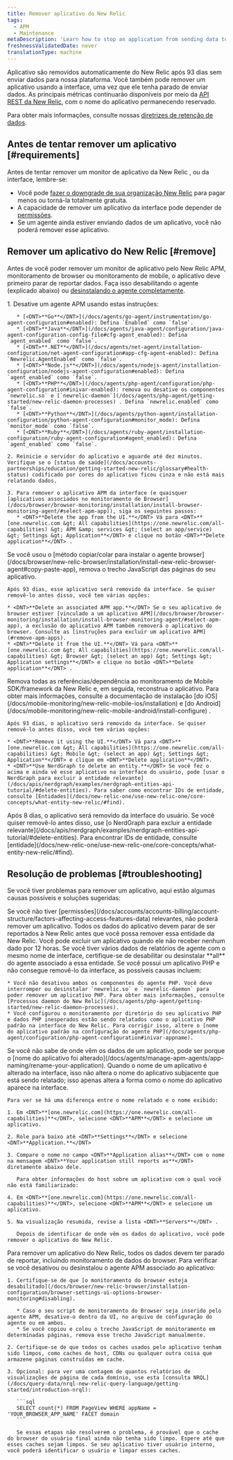 ```yaml
---
title: Remover aplicativo do New Relic
tags:
  - APM
  - Maintenance
metaDescription: 'Learn how to stop an application from sending data to New Relic, and how to remove it from the UI.'
freshnessValidatedDate: never
translationType: machine
---
```


Aplicativo são removidos automaticamente do New Relic após 93 dias sem enviar dados para nossa plataforma. Você também pode remover um aplicativo usando a interface, uma vez que ele tenha parado de enviar dados. As principais métricas continuarão disponíveis por meio da [API REST da New Relic](/docs/apis/rest-api-v2/getting-started/introduction-new-relic-rest-api-v2), com o nome do aplicativo permanecendo reservado.

Para obter mais informações, consulte nossas [diretrizes de retenção de dados](/docs/accounts/accounts/data-management/overview-data-retention-components#apm).

## Antes de tentar remover um aplicativo [#requirements]

Antes de tentar remover um monitor de aplicativo da New Relic <InlinePopover type="apm" />, <InlinePopover type="browser" />ou <InlinePopover type="mobile" />da interface, lembre-se:

* Você pode [fazer o downgrade de sua organização New Relic](/docs/accounts/accounts-billing/account-setup/downgradecancel-account) para pagar menos ou torná-la totalmente gratuita.
* A capacidade de remover um aplicativo da interface pode depender de [permissões](/docs/accounts/accounts-billing/account-structure/factors-affecting-access-features-data/#user-permissions).
* Se um agente ainda estiver enviando dados de um aplicativo, você não poderá remover esse aplicativo.

## Remover um aplicativo do New Relic [#remove]

Antes de você poder remover um monitor de aplicativo pelo New Relic APM, monitoramento de browser ou monitoramento de mobile, o aplicativo deve primeiro parar de reportar dados. Faça isso desabilitando o agente (explicado abaixo) ou [desinstalando o agente completamente](/docs/agents/manage-apm-agents/installation/uninstall-agent).

<CollapserGroup>
  <Collapser id="remove-apm-apps" title="Aplicativo APM">
    1. Desative um agente APM usando estas instruções:

       * [<DNT>**Go**</DNT>](/docs/agents/go-agent/instrumentation/go-agent-configuration#enabled): Defina `Enabled` como `false`.
       * [<DNT>**Java**</DNT>](/docs/agents/java-agent/configuration/java-agent-configuration-config-file#cfg-agent_enabled): Defina `agent_enabled` como `false`.
       * [<DNT>**.NET**</DNT>](/docs/agents/net-agent/installation-configuration/net-agent-configuration#app-cfg-agent-enabled): Defina `Newrelic.AgentEnabled` como `false`.
       * [<DNT>**Node.js**</DNT>](/docs/agents/nodejs-agent/installation-configuration/nodejs-agent-configuration#enabled): Defina `agent_enabled` como `false`.
       * [<DNT>**PHP**</DNT>](/docs/agents/php-agent/configuration/php-agent-configuration#inivar-enabled): remova ou desative os componentes `newrelic.so` e [`newrelic-daemon`](/docs/agents/php-agent/getting-started/new-relic-daemon-processes) . Defina `newrelic.enabled` como `false`.
       * [<DNT>**Python**</DNT>](/docs/agents/python-agent/installation-configuration/python-agent-configuration#monitor_mode): Defina `monitor_mode` como `false`.
       * [<DNT>**Ruby**</DNT>](/docs/agents/ruby-agent/installation-configuration/ruby-agent-configuration#agent_enabled): Defina `agent_enabled` como `false`.

    2. Reinicie o servidor do aplicativo e aguarde até dez minutos. Verifique se o [status de saúde](/docs/accounts-partnerships/education/getting-started-new-relic/glossary#health-status) codificado por cores do aplicativo ficou cinza e não está mais relatando dados.

    3. Para remover o aplicativo APM da interface (e quaisquer [aplicativos associados no monitoramento de Browser](/docs/browser/browser-monitoring/installation/install-browser-monitoring-agent/#select-apm-app)), siga os seguintes passos:
       * <DNT>**Delete the app from the UI.**</DNT> Vá para <DNT>**[one.newrelic.com &gt; All capabilities](https://one.newrelic.com/all-capabilities) &gt; APM &amp; services &gt; (select an app/service) &gt; Settings &gt; Application**</DNT> e clique no botão <DNT>**Delete application**</DNT> .
  </Collapser>

  <Collapser id="remove-browser-apps" title="Browser">
    Se você usou o [método copiar/colar para instalar o agente browser](/docs/browser/new-relic-browser/installation/install-new-relic-browser-agent#copy-paste-app), remova o trecho JavaScript das páginas do seu aplicativo.

    Após 93 dias, esse aplicativo será removido da interface. Se quiser removê-lo antes disso, você tem várias opções:

    * <DNT>**Delete an associated APM app.**</DNT> Se o seu aplicativo de browser estiver [vinculado a um aplicativo APM](/docs/browser/browser-monitoring/installation/install-browser-monitoring-agent/#select-apm-app), a exclusão do aplicativo APM também removerá o aplicativo do browser. Consulte as [instruções para excluir um aplicativo APM](#remove-apm-apps).
    * <DNT>**Delete it from the UI.**</DNT> Vá para <DNT>**[one.newrelic.com &gt; All capabilities](https://one.newrelic.com/all-capabilities) &gt; Browser &gt; (select an app) &gt; Settings &gt; Application settings**</DNT> e clique no botão <DNT>**Delete application**</DNT> .
  </Collapser>

  <Collapser id="remove-mobile-apps" title="Mobile">
    Remova todas as referências/dependência ao monitoramento de Mobile SDK/framework da New Relic e, em seguida, reconstrua o aplicativo. Para obter mais informações, consulte a documentação de instalação [do iOS](/docs/mobile-monitoring/new-relic-mobile-ios/installation) e [do Android](/docs/mobile-monitoring/new-relic-mobile-android/install-configure) .

    Após 93 dias, o aplicativo será removido da interface. Se quiser removê-lo antes disso, você tem várias opções:

    * <DNT>**Remove it using the UI.**</DNT> Vá para <DNT>**[one.newrelic.com &gt; All capabilities](https://one.newrelic.com/all-capabilities) &gt; Mobile &gt; (select an app) &gt; Settings &gt; Application**</DNT> e clique em <DNT>**Delete application**</DNT>.
    * <DNT>**Use NerdGraph to delete an entity.**</DNT> Se você fez o acima e ainda vê esse aplicativo na interface do usuário, pode [usar o NerdGraph para excluir a entidade relevante](/docs/apis/nerdgraph/examples/nerdgraph-entities-api-tutorial/#delete-entities). Para saber como encontrar IDs de entidade, consulte [Entidades](/docs/new-relic-one/use-new-relic-one/core-concepts/what-entity-new-relic/#find).
  </Collapser>

  <Collapser id="remove-otel-apps" title="OpenTelemetry">
    Após 8 dias, o aplicativo será removido da interface do usuário. Se você quiser removê-lo antes disso, use [o NerdGraph para excluir a entidade relevante](/docs/apis/nerdgraph/examples/nerdgraph-entities-api-tutorial/#delete-entities). Para encontrar IDs de entidade, consulte [entidade](/docs/new-relic-one/use-new-relic-one/core-concepts/what-entity-new-relic/#find).
  </Collapser>
</CollapserGroup>

## Resolução de problemas [#troubleshooting]

Se você tiver problemas para remover um aplicativo, aqui estão algumas causas possíveis e soluções sugeridas:

<CollapserGroup>
  <Collapser id="not-owner-admin" title="Você não tem permissões">
    Se você não tiver [permissões](/docs/accounts/accounts-billing/account-structure/factors-affecting-access-features-data) relevantes, não poderá remover um aplicativo.
  </Collapser>

  <Collapser id="wait-longer" title="Você não esperou o suficiente">
    Todos os dados do aplicativo devem parar de ser reportados à New Relic antes que você possa remover essa entidade da New Relic. Você pode excluir um aplicativo quando ele não receber nenhum dado por 12 horas.
  </Collapser>

  <Collapser id="agents-not-disabled" title="Nem todos os agentes estão desabilitados">
    Se você tiver vários dados de relatórios de agente com o mesmo nome de interface, certifique-se de desabilitar ou desinstalar <DNT>**all**</DNT> do agente associado a essa entidade.
  </Collapser>

  <Collapser id="php-issues" title="Você tem problemas para remover seu aplicativo PHP">
    Se você possui um aplicativo PHP e não consegue removê-lo da interface, as possíveis causas incluem:

    * Você não desativou ambos os componentes do agente PHP. Você deve interromper ou desinstalar `newrelic.so` e `newrelic-daemon` para poder remover um aplicativo PHP. Para obter mais informações, consulte [Processos daemon do New Relic](/docs/agents/php-agent/getting-started/new-relic-daemon-processes).
    * Você configurou o monitoramento por diretório do seu aplicativo PHP e dados PHP inesperados estão sendo relatados como o aplicativo PHP padrão na interface do New Relic. Para corrigir isso, altere o [nome do aplicativo padrão na configuração do agente PHP](/docs/agents/php-agent/configuration/php-agent-configuration#inivar-appname).
  </Collapser>

  <Collapser id="name-confusion" title="Você não sabe de onde vêm os dados do aplicativo">
    Se você não sabe de onde vêm os dados de um aplicativo, pode ser porque o [nome do aplicativo foi alterado](/docs/agents/manage-apm-agents/app-naming/rename-your-application). Quando o nome de um aplicativo é alterado na interface, isso não altera o nome do aplicativo subjacente que está sendo relatado; isso apenas altera a forma como o nome do aplicativo aparece na interface.

    Para ver se há uma diferença entre o nome relatado e o nome exibido:

    1. Em <DNT>**[one.newrelic.com](https://one.newrelic.com/all-capabilities)**</DNT>, selecione <DNT>**APM**</DNT> e selecione um aplicativo.

    2. Role para baixo até <DNT>**Settings**</DNT> e selecione <DNT>**Application.**</DNT>

    3. Compare o nome no campo <DNT>**Application alias**</DNT> com o nome na mensagem <DNT>**Your application still reports as**</DNT> diretamente abaixo dele.

       Para obter informações do host sobre um aplicativo com o qual você não está familiarizado:

    4. Em <DNT>**[one.newrelic.com](https://one.newrelic.com/all-capabilities)**</DNT>, selecione <DNT>**APM**</DNT> e selecione um aplicativo.

    5. Na visualização resumida, revise a lista <DNT>**Servers**</DNT> .

       Depois de identificar de onde vêm os dados do aplicativo, você pode remover o aplicativo do New Relic.
  </Collapser>

  <Collapser id="browser-reporting" title="Os dados do browser ainda estão sendo reportados">
    Para remover um aplicativo do New Relic, todos os dados devem ter parado de reportar, incluindo monitoramento de dados do browser. Para verificar se você desativou ou desinstalou o agente APM associado ao aplicativo:

    1. Certifique-se de que [o monitoramento do browser esteja desabilitado](/docs/browser/new-relic-browser/installation-configuration/browser-settings-ui-options-browser-monitoring#disabling).

       * Caso o seu script de monitoramento do Browser seja inserido pelo agente APM, desative-o dentro da UI, no arquivo de configuração do agente ou em ambos.
       * Se você copiou e colou o trecho JavaScript de monitoramento em determinadas páginas, remova esse trecho JavaScript manualmente.

    2. Certifique-se de que todos os caches usados pelo aplicativo tenham sido limpos, como caches de host, CDNs ou qualquer outra coisa que armazene páginas construídas em cache.

    3. Opcional: para ver uma contagem de quantos relatórios de visualizações de página de cada domínio, use esta [consulta NRQL](/docs/query-data/nrql-new-relic-query-language/getting-started/introduction-nrql):

       ```sql
       SELECT count(*) FROM PageView WHERE appName = 'YOUR_BROWSER_APP_NAME' FACET domain
       ```

       Se essas etapas não resolverem o problema, é provável que o cache do browser do usuário final ainda não tenha sido limpo. Espere até que esses caches sejam limpos. Se seu aplicativo tiver usuário interno, você poderá identificar o usuário e limpar esses caches.
  </Collapser>
</CollapserGroup>